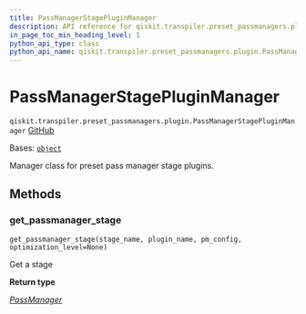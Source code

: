 ```yaml
---
title: PassManagerStagePluginManager
description: API reference for qiskit.transpiler.preset_passmanagers.plugin.PassManagerStagePluginManager
in_page_toc_min_heading_level: 1
python_api_type: class
python_api_name: qiskit.transpiler.preset_passmanagers.plugin.PassManagerStagePluginManager
---
```


# PassManagerStagePluginManager

<span id="qiskit.transpiler.preset_passmanagers.plugin.PassManagerStagePluginManager" />

`qiskit.transpiler.preset_passmanagers.plugin.PassManagerStagePluginManager` [GitHub](https://github.com/qiskit/qiskit/tree/stable/0.46/qiskit/transpiler/preset_passmanagers/plugin.py "view source code")

Bases: [`object`](https://docs.python.org/3/library/functions.html#object "(in Python v3.12)")

Manager class for preset pass manager stage plugins.

## Methods

### get\_passmanager\_stage

<span id="qiskit.transpiler.preset_passmanagers.plugin.PassManagerStagePluginManager.get_passmanager_stage" />

`get_passmanager_stage(stage_name, plugin_name, pm_config, optimization_level=None)`

Get a stage

**Return type**

[*PassManager*](qiskit.transpiler.PassManager "qiskit.transpiler.passmanager.PassManager")

